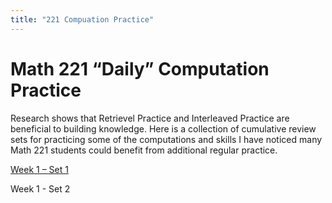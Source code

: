 ```yaml
---
title: "221 Compuation Practice"
---
```


# Math 221 "Daily" Computation Practice

Research shows that Retrievel Practice and Interleaved Practice are beneficial to building knowledge. Here is a collection of cumulative review sets for practicing some of the computations and skills I have noticed many Math 221 students could benefit from additional regular practice.

[Week 1 -- Set 1](Day1.html)

Week 1 - Set 2
